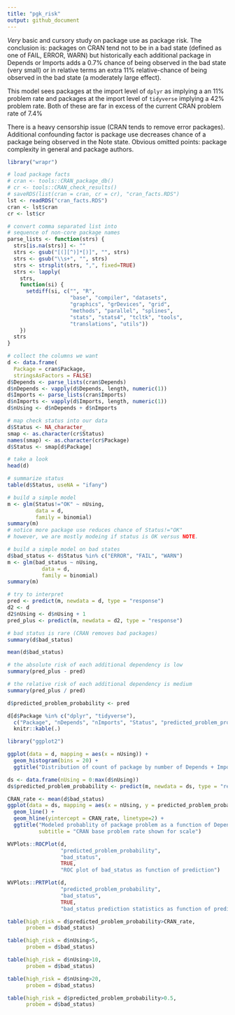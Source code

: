 ```yaml
---
title: "pgk_risk"
output: github_document
---
```


*Very* basic and cursory study on package use as package risk.  The conclusion is: packages on CRAN tend not to be in a bad state (defined as one of FAIL, ERROR, WARN) but historically each additional package in Depends or Imports adds a 0.7% chance of being observed in the bad state (very small) or in relative terms an extra 11% relative-chance of being observed in the bad state (a moderately large effect). 

This model sees packages at the import level of `dplyr` as implying a an 11% problem rate and packages at the import level of `tidyverse` implying a 42% problem rate.  Both of these are far in excess of the current CRAN problem rate of 7.4%

There is a heavy censorship issue (CRAN tends to remove error packages). Additional confounding factor is package use decreases chance of a package being observed in the Note state.  Obvious omitted points: package complexity in general and package authors.

```r
library("wrapr")

# load package facts
# cran <- tools::CRAN_package_db()
# cr <- tools::CRAN_check_results()
# saveRDS(list(cran = cran, cr = cr), "cran_facts.RDS")
lst <- readRDS("cran_facts.RDS")
cran <- lst$cran
cr <- lst$cr

# convert comma separated list into
# sequence of non-core package names
parse_lists <- function(strs) {
  strs[is.na(strs)] <- ""
  strs <- gsub("[(][^)]*[)]", "", strs)
  strs <- gsub("\\s+", "", strs)
  strs <- strsplit(strs, ",", fixed=TRUE)
  strs <- lapply(
    strs,
    function(si) {
      setdiff(si, c("", "R", 
                    "base", "compiler", "datasets", 
                    "graphics", "grDevices", "grid",
                    "methods", "parallel", "splines", 
                    "stats", "stats4", "tcltk", "tools",
                    "translations", "utils"))
    })
  strs
}

# collect the columns we want
d <- data.frame(
  Package = cran$Package,
  stringsAsFactors = FALSE)
d$Depends <- parse_lists(cran$Depends)
d$nDepends <- vapply(d$Depends, length, numeric(1))
d$Imports <- parse_lists(cran$Imports)
d$nImports <- vapply(d$Imports, length, numeric(1))
d$nUsing <- d$nDepends + d$nImports

# map check status into our data
d$Status <- NA_character_
smap <- as.character(cr$Status)
names(smap) <- as.character(cr$Package)
d$Status <- smap[d$Package]

# take a look
head(d)

# summarize status
table(d$Status, useNA = "ifany")

# build a simple model
m <- glm(Status!="OK" ~ nUsing,
         data = d,
         family = binomial)
summary(m)
# notice more package use reduces chance of Status!="OK"
# however, we are mostly modeing if status is OK versus NOTE.

# build a simple model on bad states
d$bad_status <- d$Status %in% c("ERROR", "FAIL", "WARN")
m <- glm(bad_status ~ nUsing,
           data = d,
           family = binomial)
summary(m)

# try to interpret
pred <- predict(m, newdata = d, type = "response")
d2 <- d
d2$nUsing <- d$nUsing + 1
pred_plus <- predict(m, newdata = d2, type = "response")

# bad status is rare (CRAN removes bad packages)
summary(d$bad_status)

mean(d$bad_status)

# the absolute risk of each additional dependency is low
summary(pred_plus - pred)

# the relative risk of each additional dependency is medium
summary(pred_plus / pred)

d$predicted_problem_probability <- pred

d[d$Package %in% c("dplyr", "tidyverse"), 
  c("Package", "nDepends", "nImports", "Status", "predicted_problem_probability")] %.>%
  knitr::kable(.)

library("ggplot2")

ggplot(data = d, mapping = aes(x = nUsing)) +
  geom_histogram(bins = 20) + 
  ggtitle("Distribution of count of package by number of Depends + Imports")

ds <- data.frame(nUsing = 0:max(d$nUsing))
ds$predicted_problem_probability <- predict(m, newdata = ds, type = "response")

CRAN_rate <- mean(d$bad_status)
ggplot(data = ds, mapping = aes(x = nUsing, y = predicted_problem_probability)) +
  geom_line() +
  geom_hline(yintercept = CRAN_rate, linetype=2) +
  ggtitle("Modeled probablity of package problem as a function of Depends + Imports",
          subtitle = "CRAN base problem rate shown for scale")

WVPlots::ROCPlot(d, 
                 "predicted_problem_probability",
                 "bad_status", 
                 TRUE, 
                 "ROC plot of bad_status as function of prediction")

WVPlots::PRTPlot(d, 
                 "predicted_problem_probability",
                 "bad_status", 
                 TRUE, 
                 "bad_status prediction statistics as function of prediction")

table(high_risk = d$predicted_problem_probability>CRAN_rate, 
      probem = d$bad_status)

table(high_risk = d$nUsing>5, 
      probem = d$bad_status)

table(high_risk = d$nUsing>10, 
      probem = d$bad_status)

table(high_risk = d$nUsing>20, 
      probem = d$bad_status)

table(high_risk = d$predicted_problem_probability>0.5, 
      probem = d$bad_status)
```

